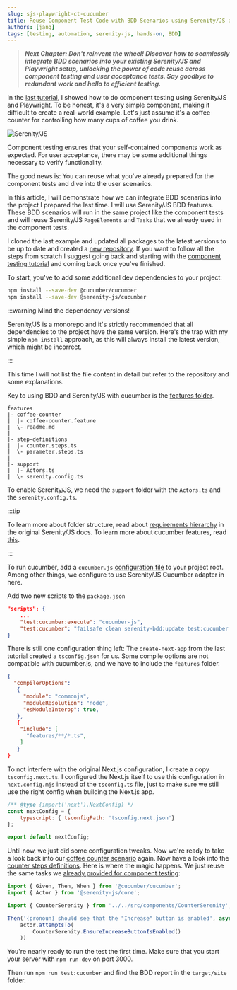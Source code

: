 ```yaml
---
slug: sjs-playwright-ct-cucumber
title: Reuse Component Test Code with BDD Scenarios using Serenity/JS and Playwright
authors: [jang]
tags: [testing, automation, serenity-js, hands-on, BDD]
---
```

>***Next Chapter: Don't reinvent the wheel! Discover how to seamlessly integrate BDD scenarios into your existing Serenity/JS and Playwright setup, unlocking the power of code reuse across component testing and user acceptance tests. Say goodbye to redundant work and hello to efficient testing.***

In the [last tutorial](sjs-playwright-ct), I showed how to do component testing using Serenity/JS and Playwright. To be honest, it's a very simple component, making it difficult to create a real-world example. Let's just assume it's a coffee counter for controlling how many cups of coffee you drink.

![Serenity/JS](/img/serenity-js-social-card.jpg)

Component testing ensures that your self-contained components work as expected. For user acceptance, there may be some additional things necessary to verify functionality.

The good news is: You can reuse what you've already prepared for the component tests and dive into the user scenarios.

In this article, I will demonstrate how we can integrate BDD scenarios into the project I prepared the last time. I will use Serenity/JS BDD features. These BDD scenarios will run in the same project like the component tests and will reuse Serenity/JS `PageElements` and `Tasks` that we already used in the component tests.

I cloned the last example and updated all packages to the latest versions to be up to date and created a [new repository](https://github.com/viper3400/next-sjs-ct-cucumber-tutorial). If you want to follow all the steps from scratch I suggest going back and starting with the [component testing tutorial](sjs-playwright-ct) and coming back once you've finished.

To start, you've to add some additional dev dependencies to your project:

```sh
npm install --save-dev @cucumber/cucumber 
npm install --save-dev @serenity-js/cucumber
```

:::warning Mind the dependency versions!

Serenity/JS is a monorepo and it's strictly recommended that all dependencies to the project have the same version. Here's the trap with my simple `npm install` approach, as this will always install the latest version, which might be incorrect.

:::

This time I will not list the file content in detail but refer to the repository and some explanations.

Key to using BDD and Serenity/JS with cucumber is the [features folder](https://github.com/viper3400/next-sjs-ct-cucumber-tutorial/tree/main/features).

```
features
|- coffee-counter
|  |- coffee-counter.feature
|  \- readme.md
|
|- step-definitions
|  |- counter.steps.ts
|  \- parameter.steps.ts
|
|- support
|  |- Actors.ts
|  \- serenity.config.ts
```

To enable Serenity/JS, we need the `support` folder with the `Actors.ts` and the `serenity.config.ts`.

:::tip

To learn more about folder structure, read about [requirements hierarchy](https://serenity-js.org/handbook/reporting/serenity-bdd-reporter/#serenity-bdd-best-practices) in the original Serenity/JS docs.
To learn more about cucumber features, read [this](https://serenity-js.org/handbook/test-runners/cucumber/).

:::

To run cucumber, add a `cucumber.js` [configuration file](https://github.com/viper3400/next-sjs-ct-cucumber-tutorial/blob/main/cucumber.js) to your project root. Among other things, we configure to use Serenity/JS Cucumber adapter in here.

Add two new scripts to the `package.json`

```json title="package.json"
"scripts": {
    ...
    "test:cucumber:execute": "cucumber-js",
    "test:cucumber": "failsafe clean serenity-bdd:update test:cucumber:execute test:report"
}
```

There is still one configuration thing left: The `create-next-app` from the last tutorial created a `tsconfig.json` for us. Some compile options are not compatible with cucumber.js, and we have to include the `features` folder.

```json title="tsconfig.json"
{
  "compilerOptions":
   {
     "module": "commonjs",
     "moduleResolution": "node",
     "esModuleInterop": true,
   },
   {
    "include": [
      "features/**/*.ts",
    ]
   }
}
```

To not interfere with the original Next.js configuration, I create a copy `tsconfig.next.ts`. I configured the Next.js itself to use this configuration in `next.config.mjs` instead of the `tsconfig.ts` file, just to make sure we still use the right config when building the Next.js app.

```js title="next.config.mjs"
/** @type {import('next').NextConfig} */
const nextConfig = {
    typescript: { tsconfigPath: 'tsconfig.next.json'}
};

export default nextConfig;
```

Until now, we just did some configuration tweaks. Now we're ready to take a look back into our [coffee counter scenario](https://github.com/viper3400/next-sjs-ct-cucumber-tutorial/blob/main/features/coffee-counter/coffee-counter.feature) again. Now have a look into the [counter steps definitions](https://github.com/viper3400/next-sjs-ct-cucumber-tutorial/blob/main/features/step-definitions/counter.steps.ts). Here is where the magic happens. We just reuse the same tasks we [already provided for component testing](https://github.com/viper3400/next-sjs-ct-cucumber-tutorial/blob/main/src/components/CounterSerenity.ts):

```ts title="counter.step.ts"
import { Given, Then, When } from '@cucumber/cucumber';
import { Actor } from '@serenity-js/core';

import { CounterSerenity } from '../../src/components/CounterSerenity';

Then('{pronoun} should see that the "Increase" button is enabled', async (actor: Actor) =>
    actor.attemptsTo(
        CounterSerenity.EnsureIncreaseButtonIsEnabled()
    ))
```

You're nearly ready to run the test the first time. Make sure that you start your server with `npm run dev` on port 3000.

Then run `npm run test:cucumber` and find the BDD report in the `target/site` folder.





